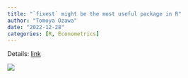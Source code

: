 ```yaml
---
title: "`fixest` might be the most useful package in R"
author: "Tomoya Ozawa"
date: "2022-12-28"
categories: [R, Econometrics]
---
```



Details: [link](https://cran.r-project.org/web/packages/fixest/vignettes/fixest_walkthrough.html)

![](git.jpeg)